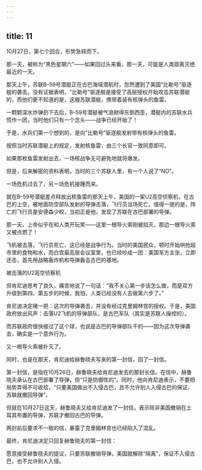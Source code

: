 ```yaml
---
---
---
```

title: 11
---



10月27日，第七个回合，形势急转而下。

那一天，被称为“黑色星期六”——如果回过头来看，那一天，可能是人类距离灭绝最近的一天。

那天上午，苏联B–59号潜艇正在古巴海域潜航时，忽然遭到了美国“比勒号”驱逐舰的袭击。没有证据表明，“比勒号”驱逐舰是接受了高层授权开始攻击苏联潜艇的，而他们更不知道的是，这艘苏联潜艇，携带着装有核弹头的鱼雷。

一颗颗深水炸弹扔下去后，B–59号潜艇被气浪掀得东倒西歪，潜艇内的苏联水兵慌作一团，当时他们只有一个念头——战争已经开始了！

于是，水兵们第一个想到的，是向“比勒号”驱逐舰发射带有核弹头的鱼雷。

按照当时苏联潜艇上的规定，发射核鱼雷，由三个长官一致同意即可。

如果那枚鱼雷发射出去，一场核战争无可避免地就将爆发。

但是，后来解密的资料表明，当时的三个苏联人里，有一个人说了“NO”。

一场危机过去了，另一场危机接踵而来。

就在B–59号潜艇差点释放出核鱼雷的那天上午，美国的一架U2高空侦察机，在古巴的上空，被地面防空部队发射的导弹击落，飞行员当场死亡。值得一提的是，阵亡的飞行员是安德森少校，当初正是他，发现了苏联在古巴部署的导弹。

那一天，上帝似乎在和人类开玩笑——这里一根导火索刚被掐灭，那边一根导火索又被点燃了！

飞机被击落，飞行员死亡，这已经是战争行为。当时的美国民众，顿时开始哄抢超市里的食物和水，而白宫最高层会议室里，也已经吵成一团：美国军方主张，立即还击，首先用战略轰炸机和导弹轰击古巴的基地。

被击落的U2高空侦察机



但肯尼迪思考了良久，痛苦地说了一句话：“我不关心第一步该怎么做，而是双方升级到第四、第五步的时候，我怕，人类已经没有人去做第六步了。”

肯尼迪决定赌一把：这次的导弹袭击，并没有经过克里姆林宫的授权。于是，美国政府放出风声：击落U2飞机的导弹部队，是古巴军队（其实是苏联人操控的）。

而苏联政府很快接过了这个球，也说是古巴的导弹部队干的——因为这次导弹袭击，确实是一个意外行为。

又一根导火索被扑灭了。

同时，也是在那天，肯尼迪给赫鲁晓夫写来的第一封信，回了一封信。

第一封信，是指在10月26日，赫鲁晓夫给肯尼迪发去的那封长信。在信中，赫鲁晓夫承认在古巴部署了导弹，但“只是防御性的”。同时，他向肯尼迪表示，不要把局势弄得不可收拾，“只要美国做出不入侵古巴，且不允许别人入侵古巴的保证，苏联就撤回导弹”。

但就在10月27日这天，赫鲁晓夫又给肯尼迪发了一封信，表示除非美国撤销在土耳其布置的导弹，苏联才撤回古巴的导弹。

两封前后要求不一致的信，暴露了克里姆林宫也已经陷入了混乱。

最终，肯尼迪决定只回复赫鲁晓夫的第一封信：

愿意接受赫鲁晓夫的提议，只要苏联撤销导弹，美国就解除“隔离”，保证不入侵古巴，也不允许别人入侵。